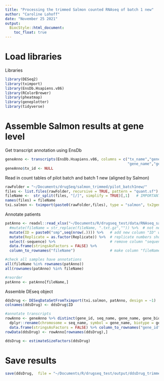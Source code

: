 ```yaml
---
title: "Processing the trimmed Salmon counted RNAseq of batch 1 new"
author: "Caroline Lohoff"
date: "November 25 2021"
output:
  BiocStyle::html_document:
    toc_float: true
---
```


# Load libraries

Libraries
```r
library(DESeq2)
library(tximport)
library(EnsDb.Hsapiens.v86)
library(RColorBrewer)
library(pheatmap)
library(geneplotter)
library(tidyverse)
```

# Assemble Salmon results at gene level

Get transcript annotation using EnsDb
```r
geneAnno <- transcripts(EnsDb.Hsapiens.v86, columns = c("tx_name","gene_id", "seq_name",
                                                        "gene_name","gene_biotype"), return.type = "DataFrame") %>% as_tibble()
geneAnno$tx_id <- NULL
```

Read in count tables of pilot batch and batch 1 new (aligned by Salmon)
```r
rawFolder = "~/Documents/drugSeq/salmon_trimmed/pilot_batch1new/"
files <- list.files(rawFolder, recursive = TRUE, pattern = "quant.sf")
fileName <-  str_split(files, "[/]", simplify = TRUE)[,1]   # IMPORTANT CHANGE [,2] -> [,1]
names(files) = fileName
txi.salmon <- tximport(paste0(rawFolder,files), type = "salmon", tx2gene = geneAnno, ignoreTxVersion = TRUE)
```


Annotate patients
```r
patAnno <- readxl::read_xlsx("~/Documents/R/drugseq_test/data/RNAseq_samples_pilot_batch1new.xlsx") %>%
  #mutate(fileName = str_replace(fileName, ".txt.gz","")) %>%  # not necessary for batch 1 new
  mutate(ID = paste0("smp",seq(nrow(.)))) %>%   # add new column "ID" which contains "smp1" - "smpn"
  mutate(Replicate = as.factor(Replicate)) %>%  # replicate numbers should be factors
  select(-sequence) %>%                         # remove column "sequence"
  data.frame(stringsAsFactors = FALSE) %>%
  column_to_rownames("fileName")                # make column "fileName" to rownames column

#check all samples have annotations
all(fileName %in% rownames(patAnno))  
all(rownames(patAnno) %in% fileName)  

#reorder 
patAnno <- patAnno[fileName,]
```


Assemble DEseq object
```r
ddsDrug <- DESeqDataSetFromTximport(txi.salmon, patAnno, design = ~1)
colnames(ddsDrug) <- ddsDrug$ID

#annotate transcripts
rowAnno <- geneAnno %>% distinct(gene_id, seq_name, gene_name, gene_biotype) %>%
  dplyr::rename(chromosome = seq_name, symbol = gene_name, biotype = gene_biotype) %>%
  data.frame(stringsAsFactors = FALSE) %>% column_to_rownames("gene_id")
rowData(ddsDrug) <- rowAnno[rownames(ddsDrug),]

ddsDrug <- estimateSizeFactors(ddsDrug)
```


# Save results
```r
save(ddsDrug,  file = "~/Documents/R/drugseq_test/output/ddsDrug_trimmed_batch1new_20211125.RData")
```

